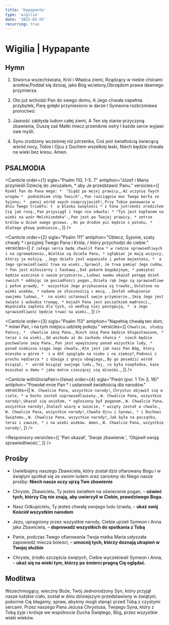 ```yaml
---
title: 'Hypapante'
type: 'wigilia'
date: '2022-02-XX'
recurring: true
---
```


# Wigilia | Hypapante

<OpeningVersicle />

## Hymn

1. Stwórca wszechświata, Król i Władca ziemi,
   Rządzący w niebie chórami aniołów,Poddał się dzisiaj, jako Bóg wcielony,Obrzędom prawa dawnego przymierza.

2. Oto już wchodzi Pan do swego domu,
   A Jego chwała napełnia przybytek,
   Parę gołębi przyniesiono w darze
   I Symeona rozbrzmiewa proroctwo:

3. Jasność zabłysła ludom całej ziemi,
   A Ten się stanie przyczyną zbawienia,
   Duszę zaś Matki miecz przeniknie ostry
   I każde serce wyjawi swe myśli.

4. Synu zrodzony wcześniej niż jutrzenka,
   Coś jest światłością świecącą wśród nocy,
   Tobie i Ojcu z Duchem wszelkiej łaski,
   Niech będzie chwała na wieki bez kresu. Amen.

## PSALMODIA

<Canticle
  order={1}
  sigla="Psalm 110, 1-5. 7"
  antiphon="Józef i Maria przynieśli Dziecię do Jeruzalem, * aby Je przedstawić Panu."
  versicles={[
    `Rzekł Pan do Pana mego: * 
"Siądź po mojej prawicy,`,
    `Aż uczynię Twych wrogów * 
podnóżkiem stóp Twoich".`,
    `Pan rozciągnie moc Twego berła ze Syjonu; * 
panuj wśród swych nieprzyjaciół!`,
    `Przy Tobie panowanie w dniu Twego triumfu: † 
w blasku świętości *
z łona jutrzenki zrodziłem Cię jak rosę.`,
    `Pan przysiągł i tego nie odwoła: *
"Tyś jest kapłanem na wieki na wzór Melchizedeka".`,
    `Pan jest po Twojej prawicy, *
zetrze królów w dzień swego gniewu. `,
    `On po drodze pić będzie z potoku, * 
dlatego głowę podniesie.`,
  ]}
/>

<Canticle
  order={2}
  sigla="Psalm 111"
  antiphon="Oblecz, Syjonie, szaty chwały * i przyjmij Twego Pana i Króla, / który przychodzi do ciebie."
  versicles={[
    `Z całego serca będę chwalił Pana *
w radzie sprawiedliwych i na zgromadzeniu.`,
    `Wielkie są dzieła Pana, *
zgłębiać je mają wszyscy, którzy je miłują. `,
    `Jego dzieło jest wspaniałe i pełne majestatu, * 
a Jego sprawiedliwość trwa na wieki.`,
    `Sprawił, że trwa pamięć Jego cudów, *
Pan jest miłosierny i łaskawy.`,
    `Dał pokarm bogobojnym, *
pamiętać będzie wiecznie o swoim przymierzu.`,
    `Ludowi swemu okazał potęgę dzieł swoich *
oddając im posiadłości pogan.`,
    `Dzieła rąk Jego są sprawiedliwe i pełne prawdy, * 
wszystkie Jego przykazania są trwałe,`,
    `Ustalone na wieki wieków, *
nadane ze słusznością i mocą. `,
    `Zesłał odkupienie swojemu ludowi, * 
na wieki ustanowił swoje przymierze.`,
    `Imię Jego jest święte i wzbudza trwogę, *
bojaźń Pana jest początkiem mądrości.`,
    `Wspaniała zapłata dla tych, co według niej postępują, * 
a Jego sprawiedliwość będzie trwać na wieki.`,
  ]}
/>

<Canticle
  order={3}
  sigla="Psalm 113"
  antiphon="Napełnię chwałą ten dom, * mówi Pan, i na tym miejscu udzielę pokoju."
  versicles={[
    `Chwalcie, słudzy Pańscy, * 
chwalcie imię Pana.`,
    `Niech imię Pana będzie błogosławione, *
teraz i na wieki.`,
    `Od wschodu aż do zachodu słońca * 
niech będzie pochwalone imię Pana.`,
    `Pan jest wywyższony ponad wszystkie ludy, *
ponad niebiosa sięga Jego chwała.`,
    `Kto jest jak nasz Pan Bóg, który mieszka w górze * 
i w dół spogląda na niebo i na ziemię?`,
    `Podnosi z prochu nędzarza *
i dźwiga z gnoju ubogiego,`,
    `By go posadzić wśród książąt, * 
wśród książąt swojego ludu.`,
    `Tej, co była niepłodna, każe mieszkać w domu *
jako matce cieszącej się dziećmi.`,
  ]}
/>

<Canticle
  withGloriaPatri={false}
  order={4}
  sigla="Pieśń (por. 1 Tm 3, 16)"
  antiphon="Powołał mnie Pan * i ustanowił światłością dla narodów."
  versicles={[
    `W. Chwalcie Pana, wszystkie narody!`,
    `Chrystus objawił się w ciele, *
w Duchu został usprawiedliwiony.`,
    `W. Chwalcie Pana, wszystkie narody!`,
    `Ukazał się aniołom, *
ogłoszony był poganom.`,
    `W. Chwalcie Pana, wszystkie narody!`,
    `Znalazł wiarę w świecie, *
wzięty został w chwale.`,
    `W. Chwalcie Pana, wszystkie narody!`,
    `Chwała Ojcu i Synowi, *
i Duchowi Świętemu.`,
    `W. Chwalcie Pana, wszystkie narody!`,
    `Jak była na początku, teraz i zawsze, *
i na wieki wieków. Amen.`,
    `W. Chwalcie Pana, wszystkie narody!`,
  ]}
/>
<Passage
  sigla="Hbr 10, 5b-7"
  passage="Ofiary ani daru nie chciałeś, aleś Mi utworzył ciało; całopalenia i ofiary za grzech nie podobały się Tobie. Wtedy rzekłem: Oto idę – w zwoju księgi napisano o Mnie – abym spełniał wolę Twoją, Boże."
/>

<Responsory
  versicles={[
    'Pan okazał',
    'Swoje zbawienie.',
    'Objawił swoją sprawiedliwość.',
  ]}
/>

<Magnificat antiphon="Bramy, podnieście swe szczyty, * unieście się odwieczne podwoje, / aby mógł wkroczyć Król chwały." />

## Prośby

- Uwielbiajmy naszego Zbawiciela, który został dziś ofiarowany Bogu i w świątyni spotkał się ze swoim ludem oraz zanośmy do Niego nasze prośby: **Niech nasze oczy ujrzą Twe zbawienie**

- Chryste, Zbawicielu, Ty jesteś światłem na oświecenie pogan, – **oświeć tych, którzy Cię nie znają, aby uwierzyli w Ciebie, prawdziwego Boga.**

- Nasz Odkupicielu, Ty jesteś chwałą swojego ludu Izraela, – **ukaż swój Kościół wszystkim narodom**

- Jezu, upragniony przez wszystkie narody, Ciebie ujrzeli Symeon i Anna jako Zbawiciela, – **doprowadź wszystkich do spotkania z Tobą**

- Panie, podczas Twego ofiarowania Twoja matka Maria usłyszała zapowiedź miecza boleści, – **umocnij tych, którzy doznają utrapień w Twojej służbie**

- Chryste, źródło szczęścia świętych, Ciebie wyczekiwali Symeon i Anna, – **ukaż się na wieki tym, którzy po śmierci pragną Cię oglądać.**

<CustomIntercessions />

<KyrieEleison />

<LordsPrayer />

## Modlitwa

Wszechmogący, wieczny Boże, Twój Jednorodzony Syn, który przyjął nasze ludzkie ciało, został w dniu dzisiejszym przedstawiony w świątyni, pokornie Cię błagamy, spraw, abyśmy mogli stanąć przed Tobą z czystymi sercami. Przez naszego Pana Jezusa Chrystusa, Twojego Syna, który z Tobą żyje i króluje we wspólnocie Ducha Świętego, Bóg, przez wszystkie wieki wieków.

<Amen />

<BlessingAndConcludingVersicle />

<SalveRegina />
